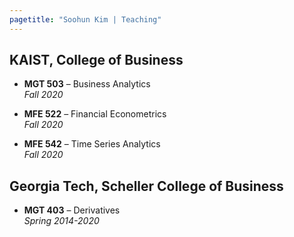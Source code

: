 ```yaml
---
pagetitle: "Soohun Kim | Teaching"
---
```


<link rel="stylesheet" href="styles.css" type="text/css">



## KAIST, College of Business

* **MGT 503** -- Business Analytics  
  *Fall 2020*

* **MFE 522** -- Financial Econometrics  
  *Fall 2020*
  
* **MFE 542** -- Time Series Analytics  
  *Fall 2020*
  
  

## Georgia Tech, Scheller College of Business

* **MGT 403** -- Derivatives  
  *Spring 2014-2020*
